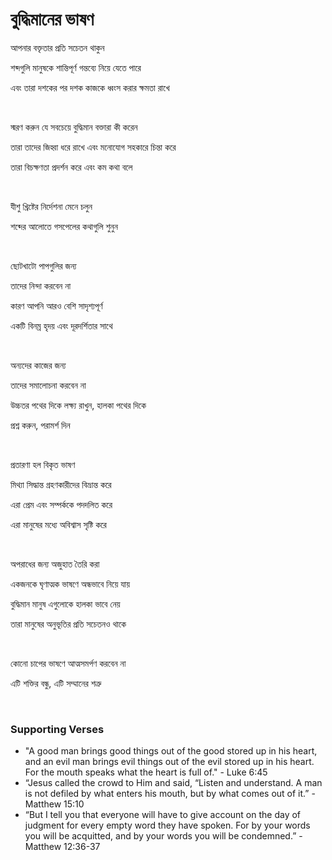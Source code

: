 # বুদ্ধিমানের ভাষণ

আপনার বক্তৃতার প্রতি সচেতন থাকুন

শব্দগুলি মানুষকে শান্তিপূর্ণ গন্তব্যে নিয়ে যেতে পারে

এবং তারা দশকের পর দশক কাজকে ধ্বংস করার ক্ষমতা রাখে

<p></p>

<br />

স্মরণ করুন যে সবচেয়ে বুদ্ধিমান বক্তারা কী করেন

তারা তাদের জিহ্বা ধরে রাখে এবং মনোযোগ সহকারে চিন্তা করে

তারা বিচক্ষণতা প্রদর্শন করে এবং কম কথা বলে

<p></p>

<br />

যীশু খ্রিষ্টের নির্দেশনা মেনে চলুন

শব্দের আলোতে গসপেলের কথাগুলি শুনুন

<br />

ছোটখাটো পাপগুলির জন্য

তাদের নিন্দা করবেন না

কারণ আপনি আরও বেশি সাদৃশ্যপূর্ণ

একটি বিনম্র হৃদয় এবং দূরদর্শিতার সাথে

<br />

অন্যদের কাজের জন্য

তাদের সমালোচনা করবেন না

উচ্চতর পথের দিকে লক্ষ্য রাখুন, হালকা পথের দিকে

প্রশ্ন করুন, পরামর্শ দিন

<br />

প্রতারণা হল বিকৃত ভাষণ

মিথ্যা সিদ্ধান্ত গ্রহণকারীদের বিভ্রান্ত করে

এরা প্রেম এবং সম্পর্ককে পদদলিত করে

এরা মানুষের মধ্যে অবিশ্বাস সৃষ্টি করে

<br />

অপরাধের জন্য অজুহাত তৈরি করা

একজনকে ঘৃণাত্মক ভাষণে অন্ধভাবে নিয়ে যায়

বুদ্ধিমান মানুষ এগুলোকে হালকা ভাবে নেয়

তারা মানুষের অনুভূতির প্রতি সচেতনও থাকে

<br />

কোনো চাপের ভাষণে আত্মসমর্পণ করবেন না

এটি শক্তির বন্ধু, এটি সম্মানের শত্রু

<br />

### Supporting Verses

- "A good man brings good things out of the good stored up in his heart, and an evil man brings evil things out of the evil stored up in his heart. For the mouth speaks what the heart is full of." - Luke 6:45
- “Jesus called the crowd to Him and said, “Listen and understand. A man is not defiled by what enters his mouth, but by what comes out of it.” - Matthew 15:10
- “But I tell you that everyone will have to give account on the day of judgment for every empty word they have spoken. For by your words you will be acquitted, and by your words you will be condemned.” - Matthew 12:36-37